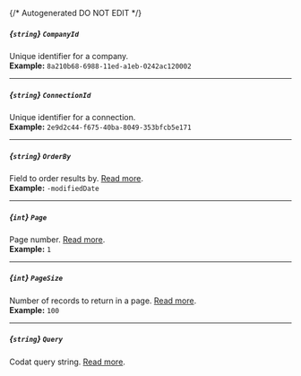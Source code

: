 {/* Autogenerated DO NOT EDIT  */}
##### *{`string`}* `CompanyId`
Unique identifier for a company.
<br/>
**Example:** `8a210b68-6988-11ed-a1eb-0242ac120002`

---
##### *{`string`}* `ConnectionId`
Unique identifier for a connection.
<br/>
**Example:** `2e9d2c44-f675-40ba-8049-353bfcb5e171`

---
##### *{`string`}* `OrderBy`
Field to order results by. [Read more](https://docs.codat.io/using\-the\-api/ordering\-results).
<br/>
**Example:** `-modifiedDate`

---
##### *{`int`}* `Page`
Page number. [Read more](https://docs.codat.io/using\-the\-api/paging).
<br/>
**Example:** `1`

---
##### *{`int`}* `PageSize`
Number of records to return in a page. [Read more](https://docs.codat.io/using\-the\-api/paging).
<br/>
**Example:** `100`

---
##### *{`string`}* `Query`
Codat query string. [Read more](https://docs.codat.io/using\-the\-api/querying).

